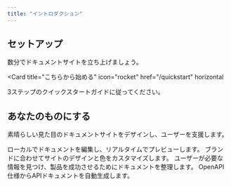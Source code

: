 ```yaml
---
title: "イントロダクション"
---
```


## セットアップ

数分でドキュメントサイトを立ち上げましょう。

<Card
  title="こちらから始める"
  icon="rocket"
  href="/quickstart"
  horizontal
>
  3ステップのクイックスタートガイドに従ってください。
</Card>

## あなたのものにする

素晴らしい見た目のドキュメントサイトをデザインし、ユーザーを支援します。

<Columns cols={2}>
  <Card
    title="ローカルで編集"
    icon="pen-to-square"
    href="/development"
  >
    ローカルでドキュメントを編集し、リアルタイムでプレビューします。
  </Card>
  <Card
    title="サイトをカスタマイズ"
    icon="palette"
    href="/essentials/settings"
  >
    ブランドに合わせてサイトのデザインと色をカスタマイズします。
  </Card>
  <Card
    title="ナビゲーションの設定"
    icon="map"
    href="/essentials/navigation"
  >
    ユーザーが必要な情報を見つけ、製品を成功させるためにドキュメントを整理します。
  </Card>
  <Card
    title="API ドキュメント"
    icon="terminal"
    href="/api-reference/introduction"
  >
    OpenAPI仕様からAPIドキュメントを自動生成します。
  </Card>
</Columns>